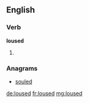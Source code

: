 ==English==

===Verb===
'''loused'''
# {{past of|[[louse]]}}

===Anagrams===
* [[souled#English|souled]]

[[de:loused]]
[[fr:loused]]
[[mg:loused]]